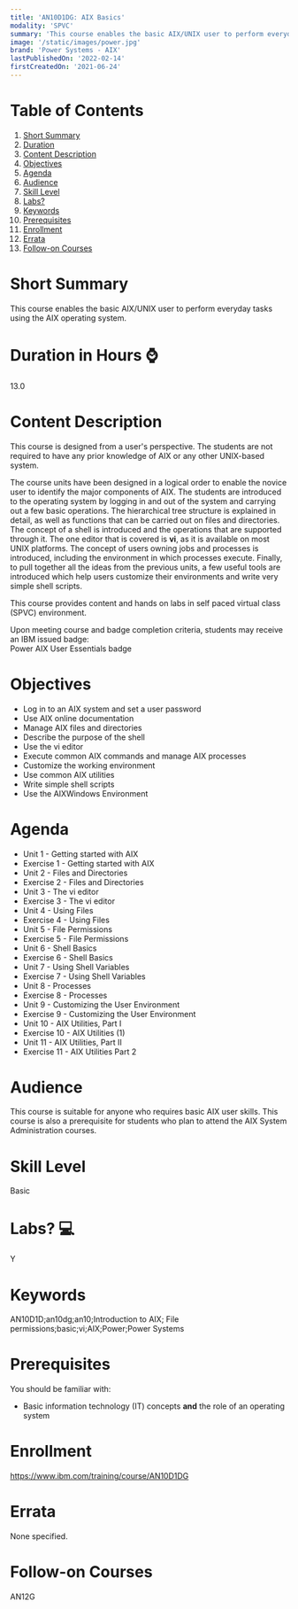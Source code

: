 ```yaml
---
title: 'AN10D1DG: AIX Basics'
modality: 'SPVC'
summary: 'This course enables the basic AIX/UNIX user to perform everyday tasks using the AIX operating system. '
image: '/static/images/power.jpg'
brand: 'Power Systems - AIX'
lastPublishedOn: '2022-02-14'
firstCreatedOn: '2021-06-24'
---
```

# Table of Contents
1.  [Short Summary](#short-summary)
2.  [Duration](#duration-in-hours-)
3.  [Content Description](#content-description)
4.  [Objectives](#objectives)
5.  [Agenda](#agenda)
6.  [Audience](#audience)
7.  [Skill Level](#skill-level)
8.  [Labs?](#labs-)
9.  [Keywords](#keywords)
10. [Prerequisites](#prerequisites)
11. [Enrollment](#enrollment)
12. [Errata](#errata)
13. [Follow-on Courses](#follow-on-courses)

# Short Summary
This course enables the basic AIX/UNIX user to perform everyday tasks using the AIX operating system. 

# Duration in Hours ⌚
13.0

# Content Description
This course is designed from a user's perspective. The students are not required to have any prior knowledge of AIX or any other UNIX-based system.

The course units have been designed in a logical order to enable the novice user to identify the major components of AIX. The students are introduced to the operating system by logging in and out of the system and carrying out a few basic operations. The hierarchical tree structure is explained in detail, as well as functions that can be carried out on files and directories. The concept of a shell is introduced and the operations that are supported through it. The one editor that is covered is **vi**, as it is available on most UNIX platforms. The concept of users owning jobs and processes is introduced, including the environment in which processes execute. Finally, to pull together all the ideas from the previous units, a few useful tools are introduced which help users customize their environments and write very simple shell scripts.

This course provides content and hands on labs in self paced virtual class (SPVC) environment.

  
Upon meeting course and badge completion criteria, students may receive an IBM issued badge:  
Power AIX User Essentials badge



# Objectives
* Log in to an AIX system and set a user password
* Use AIX online documentation
* Manage AIX files and directories
* Describe the purpose of the shell
* Use the vi editor
* Execute common AIX commands and manage AIX processes
* Customize the working environment
* Use common AIX utilities
* Write simple shell scripts
* Use the AIXWindows Environment


# Agenda
* Unit 1 - Getting started with AIX
* Exercise 1 - Getting started with AIX
* Unit 2 - Files and Directories
* Exercise 2 - Files and Directories
* Unit 3 - The vi editor
* Exercise 3 - The vi editor
* Unit 4 - Using Files
* Exercise 4 - Using Files
* Unit 5 - File Permissions
* Exercise 5 - File Permissions
* Unit 6 - Shell Basics
* Exercise 6 - Shell Basics
* Unit 7 - Using Shell Variables
* Exercise 7 - Using Shell Variables
* Unit 8 - Processes
* Exercise 8 - Processes
* Unit 9 - Customizing the User Environment
* Exercise 9 - Customizing the User Environment
* Unit 10 - AIX Utilities, Part I
* Exercise 10 - AIX Utilities (1)
* Unit 11 - AIX Utilities, Part II
* Exercise 11 - AIX Utilities Part 2


# Audience
This course is suitable for anyone who requires basic AIX user skills. This course is also a prerequisite for students who plan to attend the AIX System Administration courses.



# Skill Level
Basic               

# Labs? 💻
Y

# Keywords
AN10D1D;an10dg;an10;Introduction to AIX; File permissions;basic;vi;AIX;Power;Power Systems

# Prerequisites
You should be familiar with:

* Basic information technology (IT) concepts **and** the role of an operating system


# Enrollment
https://www.ibm.com/training/course/AN10D1DG

# Errata
None specified.

# Follow-on Courses
AN12G

